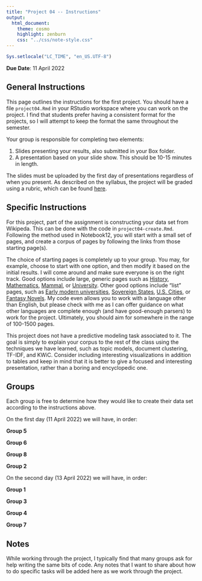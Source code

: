```yaml
---
title: "Project 04 -- Instructions"
output:
  html_document:
    theme: cosmo
    highlight: zenburn
    css: "../css/note-style.css"
---
```


```r
Sys.setlocale("LC_TIME", "en_US.UTF-8")
```

**Due Date**: 11 April 2022

## General Instructions

This page outlines the instructions for the first project. You should
have a file `project04.Rmd` in your RStudio workspace where you can
work on the project. I find that students prefer having a consistent
format for the projects, so I will attempt to keep the format the same
throughout the semester.

Your group is responsible for completing two elements:

1. Slides presenting your results, also submitted in your Box folder.
2. A presentation based on your slide show. This should be 10-15 minutes in
length.

The slides must be uploaded by the first day of presentations regardless of
when you present. As described on the syllabus, the project will be graded
using a rubric, which can be found [here](../extra/project_rubric.pdf).

## Specific Instructions

For this project, part of the assignment is constructing your data set from
Wikipeda. This can be done with the code in `project04-create.Rmd`. Following
the method used in Notebook12, you will start with a small set of pages, and
create a corpus of pages by following the links from those starting page(s).

The choice of starting pages is completely up to your group. You may, for
example, choose to start with one option, and then modify it based on the
initial results. I will come around and make sure everyone is on the right
track. Good options include large, generic pages such as
[History](https://en.wikipedia.org/wiki/History),
[Mathematics](https://en.wikipedia.org/wiki/Mathematics),
[Mammal](https://en.wikipedia.org/wiki/Mammal), or
[University](https://en.wikipedia.org/wiki/University). Other good options include
"list" pages, such as
[Early modern universities](https://en.wikipedia.org/wiki/List_of_early_modern_universities_in_Europe),
[Sovereign States](https://en.wikipedia.org/wiki/List_of_sovereign_states),
[U.S. Cities](https://en.wikipedia.org/wiki/List_of_United_States_cities_by_population), or
[Fantasy Novels](https://en.wikipedia.org/wiki/List_of_fantasy_novels_(A–H)).
My code even allows you to work with a language other than English, but please
check with me as I can offer guidance on what other languages are complete
enough (and have good-enough parsers) to work for the project. Ultimately, you
should aim for somewhere in the range of 100-1500 pages.

This project does not have a predictive modeling task associated to it. The
goal is simply to explain your corpus to the rest of the class using the
techniques we have learned, such as topic models, document clustering, TF-IDF,
and KWiC. Consider including interesting visualizations in addition to tables
and keep in mind that it is better to give a focused and interesting
presentation, rather than a boring and encyclopedic one.

## Groups

Each group is free to determine how they would like to create their data set
according to the instructions above.

On the first day (11 April 2022) we will have, in order:

**Group 5**

**Group 6**

**Group 8**

**Group 2**

On the second day (13 April 2022) we will have, in order:

**Group 1**

**Group 3**

**Group 4**

**Group 7**

## Notes

While working through the project, I typically find that many groups ask for
help writing the same bits of code. Any notes that I want to share about how
to do specific tasks will be added here as we work through the project.
